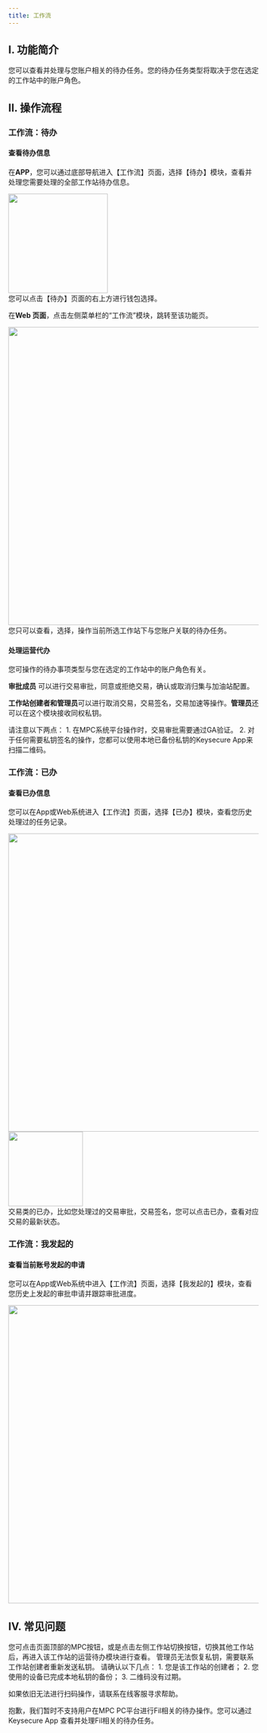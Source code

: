 ```yaml
---
title: 工作流
---
```


## I. 功能简介

您可以查看并处理与您账户相关的待办任务。您的待办任务类型将取决于您在选定的工作站中的账户角色。

## II. 操作流程
### 工作流：待办

#### 查看待办信息

在**APP**，您可以通过底部导航进入【工作流】页面，选择【待办】模块，查看并处理您需要处理的全部工作站待办信息。

<div className="w-full flex items-center justify-center">
    <img src="/images/user-guide/todoappcn.jpeg" width="200"/>
</div>

<Tip>
您可以点击【待办】页面的右上方进行钱包选择。 
</Tip>

在**Web 页面**，点击左侧菜单栏的“工作流”模块，跳转至该功能页。
<div className="w-full flex items-center justify-center">
    <img src="/images/user-guide/todowebcn.jpeg" width="600"/>
</div>

<Tip>
您只可以查看，选择，操作当前所选工作站下与您账户关联的待办任务。
</Tip>

#### 处理运营代办
您可操作的待办事项类型与您在选定的工作站中的账户角色有关。

**审批成员** 可以进行交易审批，同意或拒绝交易，确认或取消归集与加油站配置。

**工作站创建者和管理员**可以进行取消交易，交易签名，交易加速等操作。**管理员**还可以在这个模块接收同权私钥。




<Warning>
请注意以下两点：
1. 在MPC系统平台操作时，交易审批需要通过GA验证。
2. 对于任何需要私钥签名的操作，您都可以使用本地已备份私钥的Keysecure App来扫描二维码。
</Warning>



### 工作流：已办

#### 查看已办信息

您可以在App或Web系统进入【工作流】页面，选择【已办】模块，查看您历史处理过的任务记录。
<div className="w-full flex items-center justify-center">
    <img src="/images/user-guide/donewebcn.jpeg" width="600"/>
    <img src="/images/user-guide/doneappcn.jpeg" width="150"/>
</div>

<Tip>
交易类的已办，比如您处理过的交易审批，交易签名，您可以点击已办，查看对应交易的最新状态。 
</Tip>

### 工作流：我发起的

#### 查看当前账号发起的申请

您可以在App或Web系统中进入【工作流】页面，选择【我发起的】模块，查看您历史上发起的审批申请并跟踪审批进度。
<div className="w-full flex items-center justify-center">
    <img src="/images/user-guide/submitted-cn.png" width="600"/>
</div>




## IV. 常见问题

<Accordion title="我如何查看其他工作站的工作流？">
您可点击页面顶部的MPC按钮，或是点击左侧工作站切换按钮，切换其他工作站后，再进入该工作站的运营待办模块进行查看。
</Accordion>

<Accordion title="作为管理员，我可以自己恢复和备份私钥吗？">
管理员无法恢复私钥，需要联系工作站创建者重新发送私钥。
</Accordion>

<Accordion title="为什么我无法通过扫描待办的二维码完成待签名和待加速的任务？">
请确认以下几点：
1. 您是该工作站的创建者；
2. 您使用的设备已完成本地私钥的备份；
3. 二维码没有过期。

如果依旧无法进行扫码操作，请联系在线客服寻求帮助。
</Accordion>

<Accordion title="为什么我无法查看Fil相关的待办任务？">
抱歉，我们暂时不支持用户在MPC PC平台进行Fil相关的待办操作。您可以通过Keysecure App 查看并处理Fil相关的待办任务。
</Accordion>
